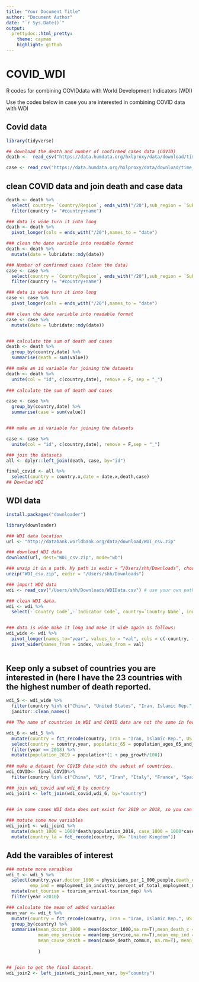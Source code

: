 ```yaml
---
title: "Your Document Title"
author: "Document Author"
date: "`r Sys.Date()`"
output:
  prettydoc::html_pretty:
    theme: cayman
    highlight: github
---
```




# COVID_WDI

R codes for combining COVIDdata with World Development Indicators (WDI)

Use the codes below in case you are interested in combining COVID data with WDI


## Covid data
```r

library(tidyverse)

## download the death and number of confirmed cases data (COVID)
death <-  read_csv("https://data.humdata.org/hxlproxy/data/download/time_series_covid19_deaths_global_iso3_regions.csv?dest=data_edit&filter01=merge&merge-url01=https%3A%2F%2Fdocs.google.com%2Fspreadsheets%2Fd%2Fe%2F2PACX-1vTglKQRXpkKSErDiWG6ycqEth32MY0reMuVGhaslImLjfuLU0EUgyyu2e-3vKDArjqGX7dXEBV8FJ4f%2Fpub%3Fgid%3D1326629740%26single%3Dtrue%26output%3Dcsv&merge-keys01=%23country%2Bname&merge-tags01=%23country%2Bcode%2C%23region%2Bmain%2Bcode%2C%23region%2Bmain%2Bname%2C%23region%2Bsub%2Bcode%2C%23region%2Bsub%2Bname%2C%23region%2Bintermediate%2Bcode%2C%23region%2Bintermediate%2Bname&filter02=merge&merge-url02=https%3A%2F%2Fdocs.google.com%2Fspreadsheets%2Fd%2Fe%2F2PACX-1vTglKQRXpkKSErDiWG6ycqEth32MY0reMuVGhaslImLjfuLU0EUgyyu2e-3vKDArjqGX7dXEBV8FJ4f%2Fpub%3Fgid%3D398158223%26single%3Dtrue%26output%3Dcsv&merge-keys02=%23adm1%2Bname&merge-tags02=%23country%2Bcode%2C%23region%2Bmain%2Bcode%2C%23region%2Bmain%2Bname%2C%23region%2Bsub%2Bcode%2C%23region%2Bsub%2Bname%2C%23region%2Bintermediate%2Bcode%2C%23region%2Bintermediate%2Bname&merge-replace02=on&merge-overwrite02=on&tagger-match-all=on&tagger-01-header=province%2Fstate&tagger-01-tag=%23adm1%2Bname&tagger-02-header=country%2Fregion&tagger-02-tag=%23country%2Bname&tagger-03-header=lat&tagger-03-tag=%23geo%2Blat&tagger-04-header=long&tagger-04-tag=%23geo%2Blon&header-row=1&url=https%3A%2F%2Fraw.githubusercontent.com%2FCSSEGISandData%2FCOVID-19%2Fmaster%2Fcsse_covid_19_data%2Fcsse_covid_19_time_series%2Ftime_series_covid19_deaths_global.csv")

case <- read_csv("https://data.humdata.org/hxlproxy/data/download/time_series_covid19_confirmed_global_iso3_regions.csv?dest=data_edit&filter01=merge&merge-url01=https%3A%2F%2Fdocs.google.com%2Fspreadsheets%2Fd%2Fe%2F2PACX-1vTglKQRXpkKSErDiWG6ycqEth32MY0reMuVGhaslImLjfuLU0EUgyyu2e-3vKDArjqGX7dXEBV8FJ4f%2Fpub%3Fgid%3D1326629740%26single%3Dtrue%26output%3Dcsv&merge-keys01=%23country%2Bname&merge-tags01=%23country%2Bcode%2C%23region%2Bmain%2Bcode%2C%23region%2Bmain%2Bname%2C%23region%2Bsub%2Bcode%2C%23region%2Bsub%2Bname%2C%23region%2Bintermediate%2Bcode%2C%23region%2Bintermediate%2Bname&filter02=merge&merge-url02=https%3A%2F%2Fdocs.google.com%2Fspreadsheets%2Fd%2Fe%2F2PACX-1vTglKQRXpkKSErDiWG6ycqEth32MY0reMuVGhaslImLjfuLU0EUgyyu2e-3vKDArjqGX7dXEBV8FJ4f%2Fpub%3Fgid%3D398158223%26single%3Dtrue%26output%3Dcsv&merge-keys02=%23adm1%2Bname&merge-tags02=%23country%2Bcode%2C%23region%2Bmain%2Bcode%2C%23region%2Bmain%2Bname%2C%23region%2Bsub%2Bcode%2C%23region%2Bsub%2Bname%2C%23region%2Bintermediate%2Bcode%2C%23region%2Bintermediate%2Bname&merge-replace02=on&merge-overwrite02=on&tagger-match-all=on&tagger-01-header=province%2Fstate&tagger-01-tag=%23adm1%2Bname&tagger-02-header=country%2Fregion&tagger-02-tag=%23country%2Bname&tagger-03-header=lat&tagger-03-tag=%23geo%2Blat&tagger-04-header=long&tagger-04-tag=%23geo%2Blon&header-row=1&url=https%3A%2F%2Fraw.githubusercontent.com%2FCSSEGISandData%2FCOVID-19%2Fmaster%2Fcsse_covid_19_data%2Fcsse_covid_19_time_series%2Ftime_series_covid19_confirmed_global.csv")


```



## clean COVID data and join death and case data 
```r

death <- death %>%
  select( country= `Country/Region`, ends_with("/20"),sub_region = `Sub-region Name`) %>%
  filter(country != "#country+name")

### data is wide turn it into long
death <- death %>%
  pivot_longer(cols = ends_with("/20"),names_to = "date") 

### clean the date variable into readable format
death <- death %>%
  mutate(date = lubridate::mdy(date)) 

### Number of confirmed cases (clean the data)
case <- case %>%
  select(country = `Country/Region`, ends_with("/20"),sub_region = `Sub-region Name`) %>%
  filter(country != "#country+name")

### data is wide turn it into long
case <- case %>%
  pivot_longer(cols = ends_with("/20"),names_to = "date")

### clean the date variable into readable format
case <- case %>%
  mutate(date = lubridate::mdy(date)) 


### calculate the sum of death and cases
death <- death %>% 
  group_by(country,date) %>%
  summarise(death = sum(value))

### make an id variable for joining the datasets
death <- death %>% 
  unite(col = "id", c(country,date), remove = F, sep = "_")
 
### calculate the sum of death and cases

case <- case %>% 
  group_by(country,date) %>%
  summarise(case = sum(value)) 


### make an id variable for joining the datasets

case <- case %>%  
  unite(col = "id", c(country,date), remove = F,sep = "_")

### join the datasets
all <- dplyr::left_join(death, case, by="id")

final_covid <- all %>%
  select(country = country.x,date = date.x,death,case)
## Downlad WDI

```


## WDI data

```r

install.packages("downloader")

library(downloader)

### WDI data location
url <- "http://databank.worldbank.org/data/download/WDI_csv.zip"

### download WDI data
download(url, dest="WDI_csv.zip", mode="wb") 

### unzip it in a path. My path is exdir = “/Users/shh/Downloads”, choose yours 
unzip("WDI_csv.zip", exdir = "/Users/shh/Downloads")

### import WDI data
wdi <- read_csv("/Users/shh/Downloads/WDIData.csv") # use your own path here 

### clean WDI data. 
wdi <- wdi %>% 
  select(-`Country Code`,-`Indicator Code`, country=`Country Name`, index= `Indicator Name`) 


### data is wide make it long and make it wide again as follows:
wdi_wide <- wdi %>%
  pivot_longer(names_to="year", values_to = "val", cols = c(-country, -index)) %>%
  pivot_wider(names_from = index, values_from = val)
 
```



## Keep only a subset of countries you are interested in (here I have the 23 countries with the highest number of death reported. 

```r

wdi_5 <- wdi_wide %>%
  filter(country %in% c("China", "United States", "Iran, Islamic Rep.", "Russia", "Italy", "France", "Spain", "United Kingdom", "Belgium", "Germany", "Netherlands", "Brazil" , "Turkey", "Sweden", "Canada", "Switzerland", "Mexico", "Ireland", "Portugal","Russian Federation", "Ecuador","Romania","Austria","Poland")) %>%
  janitor::clean_names()

### The name of countries in WDI and COVID data are not the same in few cases.  Make few changes in the names of countries for joining with COVID data. Also here I only selected a subset of variables from WDI. 

wdi_6 <- wdi_5 %>%
  mutate(country = fct_recode(country, Iran = "Iran, Islamic Rep.", US = "United States", Russia = "Russian Federation")) %>%
  select(country = country,year, populatio_65 = population_ages_65_and_above_percent_of_total_population, population = population_total, pop_growth = population_growth_annual_percent) %>% 
  filter(year == 2018) %>%
  mutate(population_2019 = population*(1 + pop_growth/100))
  
### make a dataset for COVID data with the subset of countries. 
wdi_COVID<- final_COVID%>%
  filter(country %in% c("China", "US", "Iran", "Italy", "France", "Spain", "United Kingdom", "Belgium", "Germany", "Netherlands", "Brazil" , "Turkey", "Sweden", "Canada", "Switzerland", "Mexico", "Ireland", "Portugal","Russia", "Ecuador","Romania","Austria","Poland"), date == "2020-04-24") 

### join wdi_covid and wdi_6 by country
wdi_join1 <- left_join(wdi_covid,wdi_6, by="country")
 

### in some cases WDI data does not exist for 2019 or 2018, so you can use the average values since a date where the data is available (here I chose 2010). 

### mutate some new variables 
wdi_join1 <- wdi_join1 %>%
  mutate(death_1000 = 1000*death/population_2019, case_1000 = 1000*case/population_2019) %>%
  mutate(country_la = fct_recode(country, UK= "United Kingdom"))
```


## Add the varaibles of interest
```r

### mutate more varaibles
wdi_t <- wdi_5 %>%
  select(country,year,doctor_1000 = physicians_per_1_000_people,death_crude = death_rate_crude_per_1_000_people,emp_service =employment_in_services_percent_of_total_employment_modeled_ilo_estimate, 
         emp_ind = employment_in_industry_percent_of_total_employment_modeled_ilo_estimate,smoking_percent = smoking_prevalence_total_ages_15, tourism_arrival = international_tourism_number_of_arrivals, tourism_dep = international_tourism_number_of_departures, diabetes_prev = diabetes_prevalence_percent_of_population_ages_20_to_79,cause_death_commun = cause_of_death_by_communicable_diseases_and_maternal_prenatal_and_nutrition_conditions_percent_of_total) %>%
  mutate(net_tourism = tourism_arrival-tourism_dep) %>%
  filter(year >2010)

### calculate the mean of added variables
mean_var <- wdi_t %>%
  mutate(country = fct_recode(country, Iran = "Iran, Islamic Rep.", US = "United States", Russia = "Russian Federation")) %>%
  group_by(country) %>%
  summarise(mean_doctor_1000 = mean(doctor_1000,na.rm=T),mean_death_c = mean(death_crude,na.rm=T),
            mean_emp_service = mean(emp_service,na.rm=T),mean_emp_ind = mean(emp_ind, na.rm=T), mean_smoking = mean(smoking_percent, na.rm=T), mean_tourism_arr =mean( tourism_arrival,na.rm=T), mean_tourism_dep = mean(tourism_dep,na.rm=T ), mean_net_tourism = mean(net_tourism,na.rm=T), 
            mean_cause_death = mean(cause_death_commun, na.rm=T), mean_diabetes = mean(diabetes_prev, na.rm=T)
            
            )


## join to get the final dataset. 
wdi_join2 <- left_join(wdi_join1,mean_var, by="country")
```


